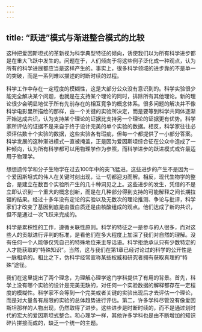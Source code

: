 ```yaml
---
---
---
```

title: “跃进”模式与渐进整合模式的比较
---




这种把爱因斯坦式的革新视为科学典型特征的倾向，诱使我们以为所有科学进步都是在重大飞跃中发生的。问题在于，人们倾向于将这些例子泛化成一种观点，认为所有的科学进展都应当是这样产生的。事实上，很多科学领域的进步靠的不是单一的突破，而是一系列难以描述的时断时续的过程。

科学工作中存在一定程度的模糊性，这是大部分公众没有意识到的。科学实验很少能完全解决某个问题，也就是在支持某个理论的同时，排除所有其他理论。新的理论很少会明显地优于所有先前存在的相互竞争的概念体系。很多问题的解决并不像科学电影里所描绘的那样，由一个关键的实验所决定，而是要等到科学共同体逐渐开始达成共识，认为支持某个理论的证据比支持另一个理论的证据更有优势。科学家所评估的证据不是来自于终于设计完美的单个实验的数据。相反，科学家往往必须评估数十个实验的数据，这些实验各有瑕疵，但每一个都提供了一小部分答案。科学发展的这种渐进模式一直被掩盖，正是因为爱因斯坦综合征在公众中造成了一种倾向，认为所有科学都可以用物理学作为参照，而科学进步的跃进模式或许最适用于物理学。

想想遗传学和分子生物学在过去100年中的突飞猛进。这些进步的产生不是因为一个爱因斯坦式的伟人在关键时刻出现，让一切都迎刃而解。相反，现代生物学的整合，是建立在数百个实验所产生的几十种洞见之上。这些进步的发生，凭借的不是立即认识到一个重大的概念创新，而是在几种部分得到支持的可能解释之间长期拉锯的结果。经过十多年没有定论的实验以及无数次的理论推测、争论与批评，科学家们才改变了基因到底是由蛋白质还是由核酸组成的观点。他们达成了新的共识，但不是通过一次飞跃来完成的。

科学是累积性的工作，遵循关联性原则。科学的特征之一是参与的人很多，而对这些人的贡献进行评判的标准，是看他们在多大程度上加深了我们对自然的理解。没有任何一个人能够仅凭自己的特殊地位来主导话语。科学拒绝承认只有少数特定的人才能获取的“特殊知识”。当然，这与我们在第1章已经讨论过的科学的公开性是一脉相承的。相比之下，伪科学经常宣称某些权威和研究者拥有获取真理的“特殊”途径。

我们在这里提出了两个理念，为理解心理学这门学科提供了有用的背景。首先，科学上没有哪个实验的设计是完美无缺的，对任何一个实验数据的解释都存在一定程度的模糊性。科学家不会等到一个完美或者关键的实验出现后才去评估一个理论，而是对大量各有局限的实验的总体趋势进行评估。第二，许多学科尽管没有像爱因斯坦那样的人物出现，仍然取得了进步。这些进步是时断时续的，而不是通过划时代的宏大的爱因斯坦式整合。和心理学一样，其他许多学科也是由不断增加的知识碎片拼接而成的，缺乏一个统一的主题。
